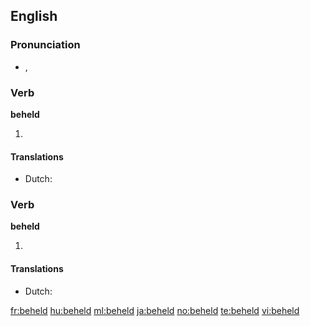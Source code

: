 ==English==

===Pronunciation===
* {{IPA|/bɪˈhεld/}}, {{SAMPA|/bI"hEld/}}

===Verb===
'''beheld'''

# {{simple past of|[[behold]]}}

====Translations====
{{trans-top|simple past of "behold"}}
* Dutch: {{t-|nl|aanschouwde}}
{{trans-mid}}
{{trans-bottom}}

===Verb===
'''beheld'''

# {{past participle of|[[behold]]}}

====Translations====
{{trans-top|past participle of "behold"}}
* Dutch: {{t-|nl|aanschouwd}}
{{trans-mid}}
{{trans-bottom}}

[[fr:beheld]]
[[hu:beheld]]
[[ml:beheld]]
[[ja:beheld]]
[[no:beheld]]
[[te:beheld]]
[[vi:beheld]]
